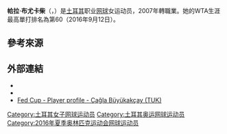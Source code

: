 {{Unreferenced|time=2018-08-21T05:12:35+00:00}}
{{Infobox 网球
|姓名=Çağla Büyükakçay
|image= [[File:Çağla_Büyükakçay_1,_2015_Wimbledon_Qualifying_-_Diliff.jpg|250px]]
|国籍={{TUK}}
|生年=1989年
|生日={{birth date and age|mf=yes|1989|9|28}}
|出生地=[[土耳其|土耳其]]
|居住地=[[土耳其|土耳其]]
|身高=172
|体重=58
|持拍手=右
|反拍=雙手
|转职业年=2007年
|球拍=
|球衣=
|球鞋=
|单打最高排名=60（2016年9月12日）
|双打最高排名=
|现单打排名=
|现双打排名=
|单打冠军头衔=（WTA）1（ITF）8
|双打冠军头衔=（WTA）0（ITF）15
|职业战绩=
|雙打職業戰績=
|奖金=$636,023[[美元|美元]]
|澳网最好成绩=
|法网最好成绩=第二輪（2016）
|温网最好成绩=第一輪（2016）
|美网最好成绩=第二輪（2016）
|澳網雙打最好成績=
|法網雙打最好成績=
|溫網雙打最好成績=第一輪（2016）
|美網雙打最好成績=第一輪（2016）
|大满贯个数=
|奥运会最好成绩=
}}

'''帢拉·布尤卡柴'''（{{lang-tr|Çağla Büyükakçay}}，{{bd|1989年|9月28日|catIdx=Büyükakçay, Çağla}}）是[[土耳其|土耳其]]职业[[网球|网球]]女运动员，2007年轉職業。她的WTA生涯最高單打排名為第60（2016年9月12日）。

==參考來源==
{{reflist}}

==外部連結==
{{Commonscat|Çağla Büyükakçay}}
* {{WTA|11570}}
* {{ITF Profile|id=100042508}}
* [http://www.fedcup.com/en/players/player/profile.aspx?playerid=100042508 Fed Cup - Player profile - Çağla Büyükakçay (TUK)] {{Wayback|url=http://www.fedcup.com/en/players/player/profile.aspx?playerid=100042508 |date=20160419130228 }}

{{DEFAULTSORT:Büyükakçay, Çağla}}

[[Category:土耳其女子网球运动员|Category:土耳其女子网球运动员]]
[[Category:土耳其奥运网球运动员|Category:土耳其奥运网球运动员]]
[[Category:2016年夏季奥林匹克运动会网球运动员|Category:2016年夏季奥林匹克运动会网球运动员]]